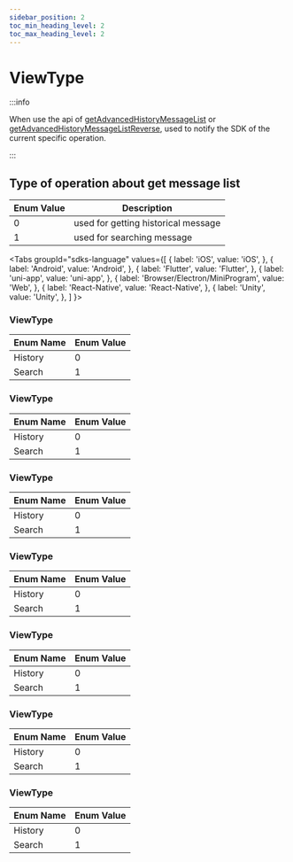 ```yaml
---
sidebar_position: 2
toc_min_heading_level: 2
toc_max_heading_level: 2
---
```


# ViewType

:::info

When use the api of [getAdvancedHistoryMessageList](/api/message/getAdvancedHistoryMessageList.mdx) or [getAdvancedHistoryMessageListReverse](/api/message/getAdvancedHistoryMessageListReverse.mdx), used to notify the SDK of the current specific operation. 

:::

## Type of operation about get message list

| Enum Value | Description                           |
| ---------- | ------------------------------------- |
| 0          | used for getting historical message   |
| 1          | used for searching message            |

<Tabs
groupId="sdks-language"
values={[
{ label: 'iOS', value: 'iOS', },
{ label: 'Android', value: 'Android', },
{ label: 'Flutter', value: 'Flutter', },
{ label: 'uni-app', value: 'uni-app', },
{ label: 'Browser/Electron/MiniProgram', value: 'Web', },
{ label: 'React-Native', value: 'React-Native', },
{ label: 'Unity', value: 'Unity', },
]
}>

<TabItem value="iOS">

### ViewType

| Enum Name | Enum Value |
| --------- | ---------- |
| History   | 0          |
| Search    | 1          |

</TabItem>

<TabItem value="Flutter">

### ViewType

| Enum Name | Enum Value |
| --------- | ---------- |
| History   | 0          |
| Search    | 1          |

</TabItem>

<TabItem value="Web">

### ViewType

| Enum Name | Enum Value |
| --------- | ---------- |
| History   | 0          |
| Search    | 1          |

</TabItem>
<TabItem value="Android">

### ViewType

| Enum Name | Enum Value |
| --------- | ---------- |
| History   | 0          |
| Search    | 1          |

</TabItem>

<TabItem value="uni-app">

### ViewType

| Enum Name | Enum Value |
| --------- | ---------- |
| History   | 0          |
| Search    | 1          |

</TabItem>

<TabItem value="React-Native">

### ViewType

| Enum Name | Enum Value |
| --------- | ---------- |
| History   | 0          |
| Search    | 1          |

</TabItem>

<TabItem value="Unity">

### ViewType

| Enum Name | Enum Value |
| --------- | ---------- |
| History   | 0          |
| Search    | 1          |

</TabItem>

</Tabs>
